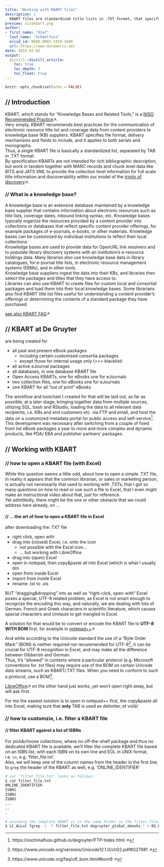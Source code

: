 ```yaml
---
title: "Working with KBART files"
description: |
  KBART files are standardized title lists in .TXT format, that specify electronic collections. This is to provide a short overview on what to expect from this metadata format and how to work with it as publisher or librarian.
preview: nisokbart.png
author:
- first_name: "Olaf"
  last_name: "Schmalfuss"
  orcid_id: 0000-0002-1919-3848
  url: https://www.datamercs.net
date: 2015-02-03
output:
  distill::distill_article:
    toc: true
    toc_depth: 3
    toc_float: true
---
```



```r
knitr::opts_chunk$set(echo = FALSE)
```

## // Introduction
KBART, which stands for “Knowledge Bases and Related Tools,” is a [NISO Recommended Practice](https://www.niso.org/standards-committees/kbart)↗.  
Very simply, KBART recommends best practices for the communication of electronic resource title list and coverage data from content providers to knowledge base (KB) suppliers. KBART specifies file format, delivery mechanisms and fields to include, and it applies to both serials and monographs.  
Thus, a single KBART file is basically a standardized list, separated by TAB in .TXT format.  
By specification KBARTs are not intended for rich bibliographic description, but work in tandem together with MARC records and chunk level data like BITS and JATS XML to provide the collection level information for full scale title information and discoverability within our model of the [trinity of discovery](https://www.datamercs.net/posts/welcome/)↗.  

### // What is a knowledge base?
A knowledge base is an extensive database maintained by a knowledge base supplier that contains information about electronic resources such as title lists, coverage dates, inbound linking syntax, etc. Knowledge bases typically organize the resources provided by a content provider into collections or databases that reflect specific content provider offerings, for example packages of e-journals, e-books, or other materials. Knowledge bases can be customized by individual institutions to reflect their local collections.  
Knowledge bases are used to provide data for OpenURL link resolvers and to populate library discovery systems with an institution’s e-resource holdings data. Many libraries also use knowledge base data in library catalogues, for e-journal title lists, in electronic resource management systems (ERMs), and in other tools.  
Knowledge base suppliers ingest the data into their KBs, and libraries then select the packages and titles that they have access to.  
Libraries can also use KBART to create files for custom local and consortial packages and load them into their local knowledge bases. Some librarians also find KBART title list files useful for understanding a content provider’s offerings or determining the contents of a standard package they have purchased.

[see also KBART FAQ](https://www.niso.org/standards-committees/kbart/kbart-frequently-asked-questions)↗  

## // KBART at De Gruyter

are being created for

* all past and present eBook packages
  + including certain customised consortia packages
  + except those for internal usage only (>>> blacklist)
* all active eJournal packages
* all databases, in one database KBART file
* Open Access KBARTs, one for eBooks one for eJournals
* two collection files, one for eBooks one for eJournals
* one KBART for all "out of print" eBooks

The workflow and toolchain I created for that will be laid out, as far as possible, at a later stage, bringing together data from multiple sources, utilizing SQL, bash and RStudio, loading the data to all relevant data recipients, i.e. KBs and end customers etc. via FTP and email, and host the data on a customized metadata portal for public access and self-service^[https://oschmalfuss.github.io/degruyter/FTP-Index.html ↗].  
This development was necessary after switching from a couple of fixed front list eBook packages a year to more and more complex and dynamic products, like PDA/ EBA and publisher partners' packages.

## // Working with KBART

### // how to open a KBART file (with Excel)

While this question seems a little odd, about how to open a simple .TXT file, in reality it appears that the common librarian, or sales or marketing person, is actually not necessarily that used to working with .TXTs, that I got so many questions on how to read or use such a file in Excel, that I even might make an instructional video about that, just for reference.  
Yet admittedly, there might be the one or other obstacle that we could address here already, on ...

#### // ... the art of how to open a KBART file in Excel

after downloading the .TXT file

* right click, open with
* drag into (closed) Excel, i.e. onto the icon
  + not possible with the Excel icon...
  + ... but working with LibreOffice
* drag into (open) Excel 
* open in notepad, then copy&paste all into Excel (which is what I usually do)
* open from inside Excel
* import from inside Excel
* rename .txt to .xls

BUT “dragging&dropping” into as well as “right-click, open-with” Excel poses a special, UTF-8 related problem, as Excel is not smart enough to recognize the encoding this way, and naturally, we are dealing with lots of German, French and Greek characters in scientific literature, which causes special characters and *Umlauts* to get mangled in Excel.  
  
A solution for that would be to convert or encode the KBART file to **UTF-8 WITH BOM** first, for example in [notepad++](https://notepad-plus-plus.org/)↗  

And while according to the Unicode standard the use of a “Byte Order Mark” (BOM) is neither required nor recommended for UTF-8^[https://www.unicode.org/versions/Unicode12.1.0/ch02.pdf#G27981 ↗], it can be crucial for UTF-8 recognition in Excel, and may make all the difference between Gibberish and German.  
Thus, it’s “allowed” in contexts where a particular protocol (e.g. Microsoft conventions for .txt files) may require use of the BOM on certain Unicode data streams, such as KBART/.TXT files. When you need to conform to such a protocol, use a BOM^[https://www.unicode.org/faq/utf_bom.html#bom9 ↗].

[LibreOffice](https://www.libreoffice.org/)↗ on the other hand just works, yet won’t open right away, but will ask first.

For me the easiest solution is to open in notepad++ first, the copy&paste all into Excel, making sure that **only** TAB is used as delimiter, et voilà!

### // how to customzie, i.e. filter a KBART file

#### // filter KBART against a list of ISBNs

For pick&choose collections, where no off-the-shelf package and thus no dedicated KBART file is available, we'll filter the complete KBART file based on an ISBN list, with each ISBN on its own line and EOL in UNIX format, i.e. `\n`, e.g. 'filter_file.txt'.  
Also, we will keep one of the column names from the header in the first line, to `grep` the header of the KBART as well, e.g. 'ONLINE_IDENTIFIER'

```bash
# our 'filter_file.txt' looks as follows:
$ cat filter_file.txt
ONLINE_IDENTIFIER
ISBN1
ISBN2
ISBN3
...
..
.

# assuming the complete KBART is in the same folder as the filter_file, we'll use 'LC_ALL=C fgrep' for faster execution:
$ LC_ALL=C fgrep -i -f filter_file.txt degruyter_global_ebooks_* > DG_KBART_$(date +%F).txt

```

